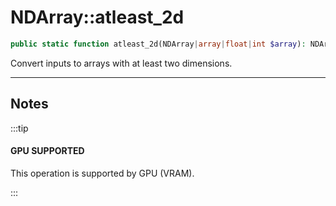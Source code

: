 
# NDArray::atleast_2d

```php
public static function atleast_2d(NDArray|array|float|int $array): NDArray;
```
Convert inputs to arrays with at least two dimensions.

---

## Notes

:::tip

#### GPU SUPPORTED
This operation is supported by GPU (VRAM).

:::
